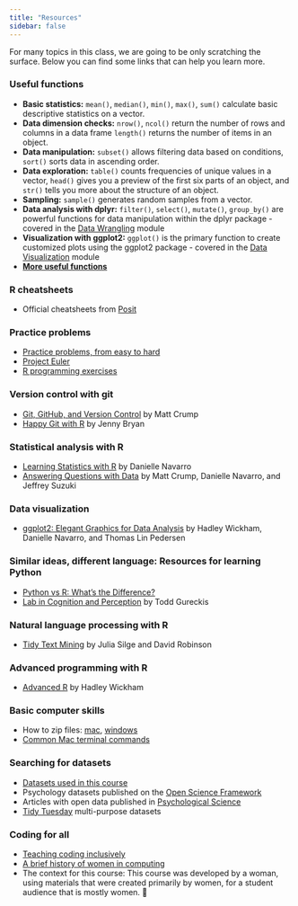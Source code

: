 ```yaml
---
title: "Resources"
sidebar: false
---
```


For many topics in this class, we are going to be only scratching the surface. Below you can find some links that can help you learn more.

### Useful functions

-   **Basic statistics:** `mean()`, `median()`, `min()`, `max()`, `sum()` calculate basic descriptive statistics on a vector.
-   **Data dimension checks:** `nrow()`, `ncol()` return the number of rows and columns in a data frame `length()` returns the number of items in an object.
-   **Data manipulation:** `subset()` allows filtering data based on conditions, `sort()` sorts data in ascending order.
-   **Data exploration:** `table()` counts frequencies of unique values in a vector, `head()` gives you a preview of the first six parts of an object, and `str()` tells you more about the structure of an object.
-   **Sampling:** `sample()` generates random samples from a vector.
-   **Data analysis with dplyr:** `filter()`, `select()`, `mutate()`, `group_by()` are powerful functions for data manipulation within the dplyr package - covered in the [Data Wrangling](/modules/07_data-wrangling.html) module
-   **Visualization with ggplot2:** `ggplot()` is the primary function to create customized plots using the ggplot2 package - covered in the [Data Visualization](/modules/05_data-visualization.html) module
-   **[More useful functions](https://ashki23.github.io/r-functions.html)**

### R cheatsheets

-   Official cheatsheets from [Posit](https://posit.co/resources/cheatsheets/)

### Practice problems

-   [Practice problems, from easy to hard](https://www.crumplab.com/rstatsforpsych/practice-problems.html)
-   [Project Euler](https://projecteuler.net/)
-   [R programming exercises](https://www.geeksforgeeks.org/r-programming-exercises-practice-questions-and-solutions/)

### Version control with git

-   [Git, GitHub, and Version Control](https://www.crumplab.com/psyc3470/compendium/version_control.html) by Matt Crump
-   [Happy Git with R](https://happygitwithr.com/) by Jenny Bryan

### Statistical analysis with R

-   [Learning Statistics with R](https://learningstatisticswithr.com/book/) by Danielle Navarro
-   [Answering Questions with Data](https://www.crumplab.com/statistics/) by Matt Crump, Danielle Navarro, and Jeffrey Suzuki

### Data visualization

-   [ggplot2: Elegant Graphics for Data Analysis](https://ggplot2-book.org/) by Hadley Wickham, Danielle Navarro, and Thomas Lin Pedersen

### Similar ideas, different language: Resources for learning Python

-   [Python vs R: What's the Difference?](https://www.ibm.com/think/topics/python-vs-r)
-   [Lab in Cognition and Perception](https://cims.nyu.edu/~brenden/courses/labincp/intro.html) by Todd Gureckis

### Natural language processing with R

-   [Tidy Text Mining](https://www.tidytextmining.com/) by Julia Silge and David Robinson

### Advanced programming with R

-   [Advanced R](https://adv-r.hadley.nz/) by Hadley Wickham

### Basic computer skills

-   How to zip files: [mac](https://support.apple.com/guide/mac-help/zip-and-unzip-files-and-folders-on-mac-mchlp2528/mac), [windows](https://support.microsoft.com/en-us/windows/zip-and-unzip-files-8d28fa72-f2f9-712f-67df-f80cf89fd4e5)
-   [Common Mac terminal commands](https://www.techrepublic.com/article/16-terminal-commands-every-user-should-know/)

### Searching for datasets

-   [Datasets used in this course](~/datasets)
-   Psychology datasets published on the [Open Science Framework](https://osf.io/)
-   Articles with open data published in [Psychological Science](https://journals.sagepub.com/home/pss)
-   [Tidy Tuesday](https://github.com/rfordatascience/tidytuesday) multi-purpose datasets

### Coding for all

-   [Teaching coding inclusively](https://osf.io/preprints/socarxiv/3r2ez_v1)
-   [A brief history of women in computing](https://hackernoon.com/a-brief-history-of-women-in-computing-e7253ac24306)
-   The context for this course: This course was developed by a woman, using materials that were created primarily by women, for a student audience that is mostly women. 🙌
